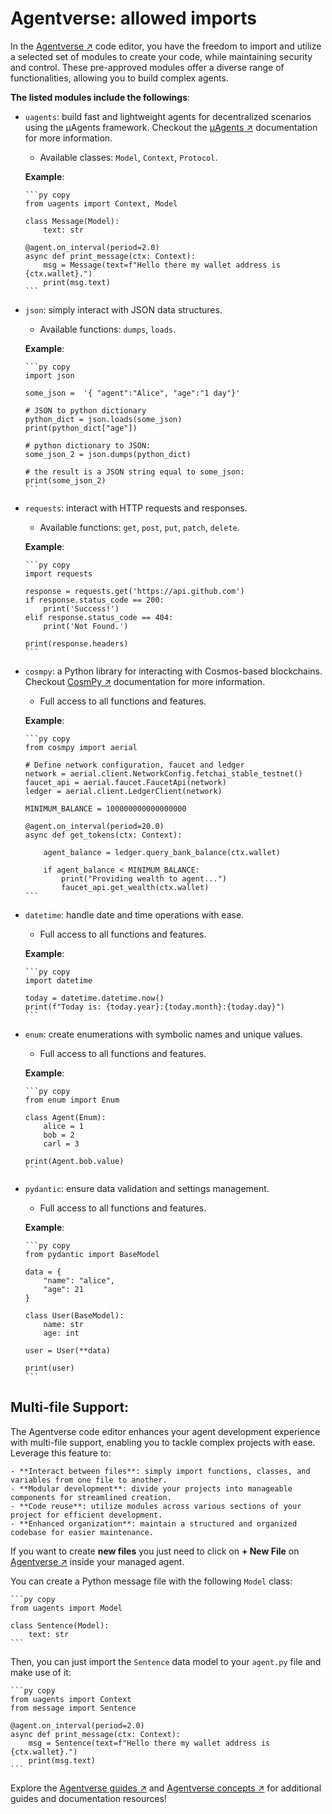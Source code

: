 # Agentverse: allowed imports

In the [Agentverse ↗️](https://agentverse.ai/) code editor, you have the freedom to import and utilize a selected set of modules to create your code, while maintaining security and control. These pre-approved modules offer a diverse range of functionalities, allowing you to build complex agents.

**The listed modules include the followings**:

- `uagents`: build fast and lightweight agents for decentralized scenarios using the μAgents framework. Checkout the [μAgents ↗](/concepts#μagents) documentation for more information.

  - Available classes: `Model`, `Context`, `Protocol`.

  **Example**:

      ```py copy
      from uagents import Context, Model

      class Message(Model):
          text: str

      @agent.on_interval(period=2.0)
      async def print_message(ctx: Context):
          msg = Message(text=f"Hello there my wallet address is {ctx.wallet}.")
          print(msg.text)
      ```

- `json`: simply interact with JSON data structures.

  - Available functions: `dumps`, `loads`.

  **Example**:

      ```py copy
      import json

      some_json =  '{ "agent":"Alice", "age":"1 day"}'

      # JSON to python dictionary
      python_dict = json.loads(some_json)
      print(python_dict["age"])

      # python dictionary to JSON:
      some_json_2 = json.dumps(python_dict)

      # the result is a JSON string equal to some_json:
      print(some_json_2)
      ```

- `requests`: interact with HTTP requests and responses.

  - Available functions: `get`, `post`, `put`, `patch`, `delete`.

  **Example**:

      ```py copy
      import requests

      response = requests.get('https://api.github.com')
      if response.status_code == 200:
          print('Success!')
      elif response.status_code == 404:
          print('Not Found.')

      print(response.headers)
      ```

- `cosmpy`: a Python library for interacting with Cosmos-based blockchains. Checkout [CosmPy ↗](/guides/fetch-network/cosmpy/install) documentation for more information.

  - Full access to all functions and features.

  **Example**:

      ```py copy
      from cosmpy import aerial

      # Define network configuration, faucet and ledger
      network = aerial.client.NetworkConfig.fetchai_stable_testnet()
      faucet_api = aerial.faucet.FaucetApi(network)
      ledger = aerial.client.LedgerClient(network)

      MINIMUM_BALANCE = 100000000000000000

      @agent.on_interval(period=20.0)
      async def get_tokens(ctx: Context):

          agent_balance = ledger.query_bank_balance(ctx.wallet)

          if agent_balance < MINIMUM_BALANCE:
              print("Providing wealth to agent...")
              faucet_api.get_wealth(ctx.wallet)
      ```

- `datetime`: handle date and time operations with ease.

  - Full access to all functions and features.

  **Example**:

      ```py copy
      import datetime

      today = datetime.datetime.now()
      print(f"Today is: {today.year}:{today.month}:{today.day}")
      ```

- `enum`: create enumerations with symbolic names and unique values.

  - Full access to all functions and features.

  **Example**:

      ```py copy
      from enum import Enum

      class Agent(Enum):
          alice = 1
          bob = 2
          carl = 3

      print(Agent.bob.value)
      ```

- `pydantic`: ensure data validation and settings management.

  - Full access to all functions and features.

  **Example**:

      ```py copy
      from pydantic import BaseModel

      data = {
          "name": "alice",
          "age": 21
      }

      class User(BaseModel):
          name: str
          age: int

      user = User(**data)

      print(user)
      ```

## Multi-file Support:

The Agentverse code editor enhances your agent development experience with multi-file support, enabling you to tackle complex projects with ease. Leverage this feature to:

    - **Interact between files**: simply import functions, classes, and variables from one file to another.
    - **Modular development**: divide your projects into manageable components for streamlined creation.
    - **Code reuse**: utilize modules across various sections of your project for efficient development.
    - **Enhanced organization**: maintain a structured and organized codebase for easier maintenance.

If you want to create **new files** you just need to click on **+ New File** on [Agentverse ↗️](https://agentverse.ai/) inside your managed agent.

You can create a Python message file with the following `Model` class:

    ```py copy
    from uagents import Model

    class Sentence(Model):
        text: str
    ```

Then, you can just import the `Sentence` data model to your `agent.py` file and make use of it:

    ```py copy
    from uagents import Context
    from message import Sentence

    @agent.on_interval(period=2.0)
    async def print_message(ctx: Context):
        msg = Sentence(text=f"Hello there my wallet address is {ctx.wallet}.")
        print(msg.text)
    ```

Explore the [Agentverse guides ↗️](/guides#agentverse) and [Agentverse concepts ↗️](/concepts#agentverse) for additional guides and documentation resources!
